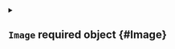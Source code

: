 


<details className="config-field" data-expandable="true">
<summary>

## `Image` <span className="config-field-required" data-required="true">required</span> <span className="config-field-type">object</span> <span className="config-field-default"></span> <span className="config-field-enum"></span> {#Image}



</summary>




<details className="config-field" data-expandable="false" open>
<summary>

### `repository` <span className="config-field-required" data-required="true">required</span> <span className="config-field-type">string</span> <span className="config-field-default"></span> <span className="config-field-enum"></span> {#Image-repository}



</summary>



</details>



<details className="config-field" data-expandable="false" open>
<summary>

### `tag` <span className="config-field-required" data-required="true">required</span> <span className="config-field-type">string</span> <span className="config-field-default"></span> <span className="config-field-enum"></span> {#Image-tag}



</summary>



</details>


</details>
